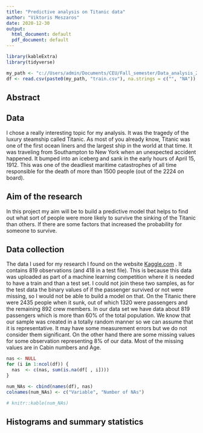 ```yaml
---
title: "Predictive analysis on Titanic data"
author: "Viktoris Meszaros"
date: 2020-12-30
output: 
  html_document: default
  pdf_document: default
---
```


```r
library(kableExtra)
library(tidyverse)

my_path <- "c://Users/admin/Documents/CEU/Fall_semester/Data_analysis_2/Github/CEU-Data_analysis_2/Assignment_2/Data/"
df <- read.csv(paste0(my_path, "train.csv"), na.strings = c("", "NA"))

```

## Abstract

## Data
I chose a really interesting topic for my analysis. It was the tragedy of the luxury steamship called Titanic. As most of you already know, Titanic was one of the first ocean liners and the largest ship in the world at that time. It was traveling from Southampton to New York when an unexpected accident happened. It bumped into an iceberg and sank in the early hours of April 15, 1912. This was one of the deadliest maritime catastrophes of all time responsible for the death of more than 1500 people (out of the 2224 on board). 

## Aim of the research
In this project my aim will be to build a predictive model that helps to find out what sort of people were more likely to survive the sinking of the Titanic than others. If there are some factors that increased the probability for someone to survive. 

## Data collection
The data I used for my research I found on the website [Kaggle.com](https://www.kaggle.com/c/titanic/data?select=test.csv) . It contains 819 observations (and 418 in a test file). This is because this data was uploaded as part of a machine learning competition where it is needed to have a train and than a test set. I could not join these two samples, as for the test data the binary values of if the passenger survived or not were missing, so I would not be able to build a model on that. 
On the Titanic there were 2435 people when it sunk, out of which 1320 were passengers and the remaining 892 crew members. In our data set we have data about 819 passengers which is more than 60% of the total population. We know that our sample was created in a totally random manner so we can assume that it is representative. 
It may have some measurement errors but we do not consider them significant. On the other hand there are some missing values for some observation representing 8% of our data. Most of the missing values are in Cabin numbers and Age. 




```r
nas <- NULL
for (i in 1:ncol(df)) {
  nas  <- c(nas, sum(is.na(df[ , i])))
}

num_NAs <- cbind(names(df), nas)
colnames(num_NAs) <- c("Variable", "Number of NAs")

# knitr::kable(num_NAs)
```



## Histograms and summary statistics
























